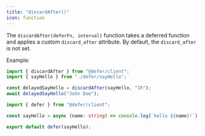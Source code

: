 ```yaml
---
title: "discardAfter()"
icon: function
---
```


The `discardAfter(deferFn, interval)` function takes a deferred function and applies a
custom `discard_after` attribute. By default, the `discard_after` is not set.

Example:

<CodeGroup>

```ts index.ts
import { discardAfter } from "@defer/client";
import { sayHello } from "./defer/sayHello";

const delayedSayHello = discardAfter(sayHello, "1h");
await delayedSayHello("John Doe");
```

```ts defer/sayHello.ts
import { defer } from "@defer/client";

const sayHello = async (name: string) => console.log(`hello ${name}!`);

export default defer(sayHello);
```

</CodeGroup>
